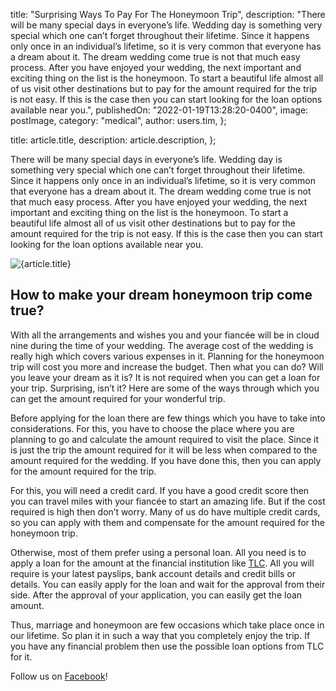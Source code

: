 
  title: "Surprising Ways To Pay For The Honeymoon Trip",
  description:
    "There will be many special days in everyone’s life. Wedding day is something very special which one can’t forget throughout their lifetime. Since it happens only once in an individual’s lifetime, so it is very common that everyone has a dream about it. The dream wedding come true is not that much easy process. After you have enjoyed your wedding, the next important and exciting thing on the list is the honeymoon. To start a beautiful life almost all of us visit other destinations but to pay for the amount required for the trip is not easy. If this is the case then you can start looking for the loan options available near you.",
  publishedOn: "2022-01-19T13:28:20-0400",
  image: postImage,
  category: "medical",
  author: users.tim,
};

  title: article.title,
  description: article.description,
};


There will be many special days in everyone’s life. Wedding day is something very special which one can’t forget throughout their lifetime. Since it happens only once in an individual’s lifetime, so it is very common that everyone has a dream about it. The dream wedding come true is not that much easy process. After you have enjoyed your wedding, the next important and exciting thing on the list is the honeymoon. To start a beautiful life almost all of us visit other destinations but to pay for the amount required for the trip is not easy. If this is the case then you can start looking for the loan options available near you.

<Image src={postImage} alt={article.title} />

## How to make your dream honeymoon trip come true?

With all the arrangements and wishes you and your fiancée will be in cloud nine during the time of your wedding. The average cost of the wedding is really high which covers various expenses in it. Planning for the honeymoon trip will cost you more and increase the budget. Then what you can do? Will you leave your dream as it is? It is not required when you can get a loan for your trip. Surprising, isn’t it? Here are some of the ways through which you can get the amount required for your wonderful trip.

Before applying for the loan there are few things which you have to take into considerations. For this, you have to choose the place where you are planning to go and calculate the amount required to visit the place. Since it is just the trip the amount required for it will be less when compared to the amount required for the wedding. If you have done this, then you can apply for the amount required for the trip.

For this, you will need a credit card. If you have a good credit score then you can travel miles with your fiancée to start an amazing life. But if the cost required is high then don’t worry. Many of us do have multiple credit cards, so you can apply with them and compensate for the amount required for the honeymoon trip.

Otherwise, most of them prefer using a personal loan. All you need is to apply a loan for the amount at the financial institution like [TLC](https://tlc.com.au/). All you will require is your latest payslips, bank account details and credit bills or details. You can easily apply for the loan and wait for the approval from their side. After the approval of your application, you can easily get the loan amount.

Thus, marriage and honeymoon are few occasions which take place once in our lifetime. So plan it in such a way that you completely enjoy the trip. If you have any financial problem then use the possible loan options from TLC for it.

Follow us on [Facebook](https://www.facebook.com/totallifestylecredit/)!
